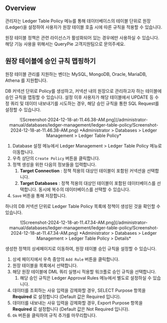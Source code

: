 
## Overview

관리자는 Ledger Table Policy 메뉴를 통해 데이터베이스의 테이블 단위로 원장(Ledger)을 설정하여 사용자가 원장 테이블 호출 시에 따른 규칙을 적용할 수 있습니다.

<Callout type="important">
원장 테이블 정책은 관련 라이선스가 활성화되어 있는 경우에만 사용하실 수 있습니다. 해당 기능 사용을 위해서는 QueryPie 고객지원팀으로 문의주세요.
</Callout>

## 원장 테이블에 승인 규칙 맵핑하기

<Callout type="info">
원장 테이블 관리를 지원하는 벤더는 MySQL, MongoDB, Oracle, MariaDB, Athena 를 지원합니다.
</Callout>

DB 커넥션 단위로 Policy를 생성하고, 커넥션 내의 원장으로 관리하고자 하는 테이블에 승인 규칙을 맵핑할 수 있습니다. 설정 이후 사용자가 해당 테이블에서 UPDATE 등 수정 쿼리 및 데이터 내보내기를 시도하는 경우, 해당 승인 규칙을 통한 SQL Request를 설정할 수 있습니다.
<p align="center">
![Screenshot-2024-12-18-at-11.46.38-AM.png](/administrator-manual/databases/ledger-management/ledger-table-policy/Screenshot-2024-12-18-at-11.46.38-AM.png)
*Administrator &gt; Databases &gt; Ledger Management &gt; Ledger Table Policy*
</p>

1. Database 설정 메뉴에서 Ledger Management &gt; Ledger Table Policy 메뉴로 이동합니다.
2. 우측 상단의 `Create Policy` 버튼을 클릭합니다.
3. 정책 생성을 위한 다음의 정보들을 입력합니다.
    1.  **Target Connection**  : 정책 적용의 대상인 테이블이 포함된 커넥션을 선택합니다.
    2.  **Target Databases**  : 정책 적용의 대상인 테이블이 포함된 데이터베이스를 선택합니다. 동시에 복수의 데이터베이스를 선택할 수 있습니다.
4. `Save` 버튼을 통해 저장합니다.

하나의 DB 커넥션 단위로 Ledger Table Policy 목록에 정책이 생성된 것을 확인할 수 있습니다.
<p align="center">
![Screenshot-2024-12-18-at-11.47.34-AM.png](/administrator-manual/databases/ledger-management/ledger-table-policy/Screenshot-2024-12-18-at-11.47.34-AM.png)
*Administrator &gt; Databases &gt; Ledger Management &gt; Ledger Table Policy &gt; Details*
</p>

생성한 정책의 상세페이지로 이동하여, 원장 테이블 승인 규칙을 설정할 수 있습니다.

1. 상세 페이지에서 우측 중앙의 `Add Rule` 버튼을 클릭합니다.
2. 원장 테이블을 목록에서 선택합니다.
3. 해당 원장 테이블에 DML 쿼리 실행시 적용할 워크플로 승인 규칙을 선택합니다.
    1. 해당 승인 규칙은 Ledger Approval Rules 메뉴에서 별도로 설정하실 수 있습니다.
4. 데이터를 조회하는 사유 입력을 강제화할 경우, SELECT Purpose 항목을  **Required**  로 설정합니다 (Default 값은 Required 입니다).
5. 데이터를 내보내는 사유 입력을 강제화할 경우, Export Purpose 항목을  **Required** 로 설정합니다 (Default 값은 Not Required 입니다). 
6. `Ok` 버튼을 클릭하여 규칙 추가를 마무리합니다.
